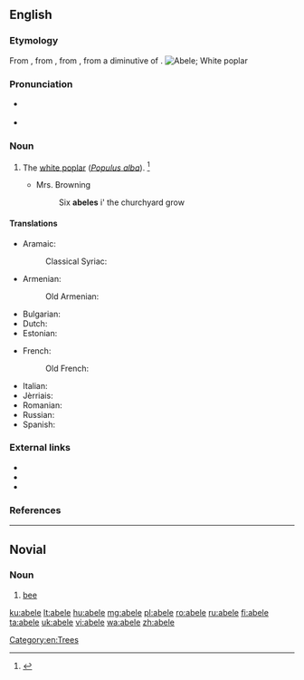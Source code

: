 {{also|Abele|ābele|ābelē}}
==English==
{{wikipedia|Populus alba}}

===Etymology===
From {{etyl|nl|en}} {{term|abeel|lang=nl}}, from {{etyl|dum|en}}, from {{etyl|roa-nor|en}} {{term|abiel|lang=roa-nor}}, from a diminutive of {{etyl|la|en}} {{term|albus||white|lang=la}}.
[[Image:Czajecice tree 20060812 1401.jpg|thumb|Abele; White poplar]]

===Pronunciation===
* {{a|RP}} {{IPA|/əˈbiːl/|/ə.ˈbeɪl/|/ˈeɪ.bl̩/|lang=en}}
* {{a|US}} {{IPA|/əˈbil/|/ə.ˈbeɪl/|/ˈeɪ.bl̩/|lang=en}}

===Noun===
{{en-noun}}

# The [[white poplar]] (''[[Populus alba]]''). {{defdate|First attested around 1150 to 1350.}}<ref>{{R:SOED5|page=3}}</ref>
#* {{rfdate}} Mrs. Browning
#*: Six '''abeles''' i' the churchyard grow 

====Translations====
{{trans-top|the white poplar, Populus alba}}
* Aramaic:
*: Classical Syriac: {{t|syc|ܚܘܪܐ|m|sc=Syrc}}
* Armenian:
*: Old Armenian: {{t|xcl|կաղամախ}}
* Bulgarian: {{t|bg|бяла топола}}
* Dutch: {{t+|nl|abeel|m}}
* Estonian: {{t|et|hõbepappel}}
{{trans-mid}}
* French:
*: Old French: {{t|fro|abel|m}}
* Italian: {{t|it|gattice|m}}
* Jèrriais: {{t|roa-jer|blianc-bouais|m}}
* Romanian: {{t|ro|plop alb|m}}
* Russian: {{t|ru|то́поль бе́лый|m}}
* Spanish: {{t+|es|álamo blanco|m}}
{{trans-bottom}}

===External links===
* {{pedialite|Populus alba}}
* {{commonslite|Populus alba}}
* {{specieslite|Populus alba}}

===References===
<references/>

[[Category:en:Trees]]

----

==Novial==

===Noun===
{{nov-noun}}

# [[bee]]

[[ku:abele]]
[[lt:abele]]
[[hu:abele]]
[[mg:abele]]
[[pl:abele]]
[[ro:abele]]
[[ru:abele]]
[[fi:abele]]
[[ta:abele]]
[[uk:abele]]
[[vi:abele]]
[[wa:abele]]
[[zh:abele]]